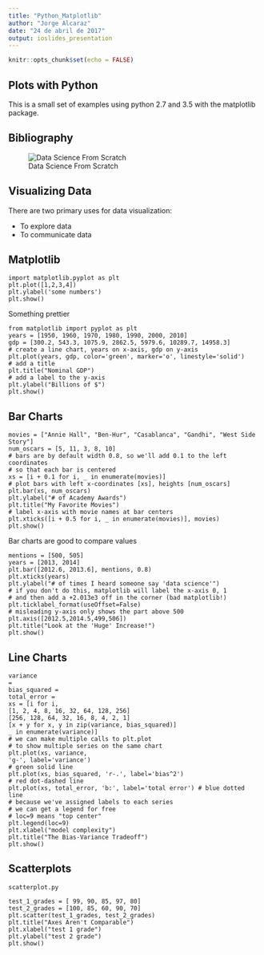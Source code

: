 ```yaml
---
title: "Python_Matplotlib"
author: "Jorge Alcaraz"
date: "24 de abril de 2017"
output: ioslides_presentation
---
```


```r
knitr::opts_chunk$set(echo = FALSE)
```

## Plots with Python

This is a small set of examples using python 2.7 and 3.5 with the matplotlib package.

## Bibliography

![Data Science From Scratch](images/data-science-from-scrtch.png)

## Visualizing Data

There are two primary uses for data visualization:

* To explore data
* To communicate data

## Matplotlib

```
import matplotlib.pyplot as plt
plt.plot([1,2,3,4])
plt.ylabel('some numbers')
plt.show()
```

Something prettier

```
from matplotlib import pyplot as plt
years = [1950, 1960, 1970, 1980, 1990, 2000, 2010]
gdp = [300.2, 543.3, 1075.9, 2862.5, 5979.6, 10289.7, 14958.3]
# create a line chart, years on x-axis, gdp on y-axis
plt.plot(years, gdp, color='green', marker='o', linestyle='solid')
# add a title
plt.title("Nominal GDP")
# add a label to the y-axis
plt.ylabel("Billions of $")
plt.show()
```

## Bar Charts

```
movies = ["Annie Hall", "Ben-Hur", "Casablanca", "Gandhi", "West Side Story"]
num_oscars = [5, 11, 3, 8, 10]
# bars are by default width 0.8, so we'll add 0.1 to the left coordinates
# so that each bar is centered
xs = [i + 0.1 for i, _ in enumerate(movies)]
# plot bars with left x-coordinates [xs], heights [num_oscars]
plt.bar(xs, num_oscars)
plt.ylabel("# of Academy Awards")
plt.title("My Favorite Movies")
# label x-axis with movie names at bar centers
plt.xticks([i + 0.5 for i, _ in enumerate(movies)], movies)
plt.show()
```

Bar charts are good to compare values

```
mentions = [500, 505]
years = [2013, 2014]
plt.bar([2012.6, 2013.6], mentions, 0.8)
plt.xticks(years)
plt.ylabel("# of times I heard someone say 'data science'")
# if you don't do this, matplotlib will label the x-axis 0, 1
# and then add a +2.013e3 off in the corner (bad matplotlib!)
plt.ticklabel_format(useOffset=False)
# misleading y-axis only shows the part above 500
plt.axis([2012.5,2014.5,499,506])
plt.title("Look at the 'Huge' Increase!")
plt.show()
```

## Line Charts

```
variance
=
bias_squared =
total_error =
xs = [i for i,
[1, 2, 4, 8, 16, 32, 64, 128, 256]
[256, 128, 64, 32, 16, 8, 4, 2, 1]
[x + y for x, y in zip(variance, bias_squared)]
_ in enumerate(variance)]
# we can make multiple calls to plt.plot
# to show multiple series on the same chart
plt.plot(xs, variance,
'g-', label='variance')
# green solid line
plt.plot(xs, bias_squared, 'r-.', label='bias^2')
# red dot-dashed line
plt.plot(xs, total_error, 'b:', label='total error') # blue dotted line
# because we've assigned labels to each series
# we can get a legend for free
# loc=9 means "top center"
plt.legend(loc=9)
plt.xlabel("model complexity")
plt.title("The Bias-Variance Tradeoff")
plt.show()
```

## Scatterplots

```
scatterplot.py
```

```
test_1_grades = [ 99, 90, 85, 97, 80]
test_2_grades = [100, 85, 60, 90, 70]
plt.scatter(test_1_grades, test_2_grades)
plt.title("Axes Aren't Comparable")
plt.xlabel("test 1 grade")
plt.ylabel("test 2 grade")
plt.show()
```

